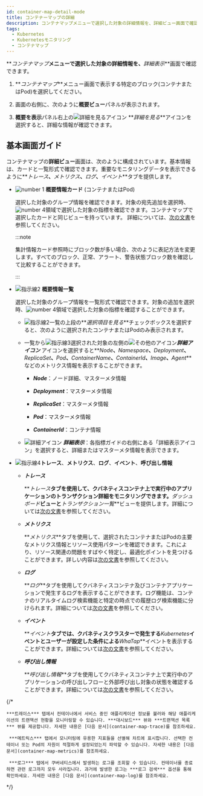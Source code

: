 ```yaml
---
id: container-map-detail-mode
title: コンテナーマップの詳細
description: コンテナマップメニューで選択した対象の詳細情報を、詳細ビュー画面で確認できます。
tags:
  - Kubernetes
  - Kubernetesモニタリング
  - コンテナマップ
---
```


**_コンテナマップ_**メニューで選択した対象の詳細情報を、**_詳細表示_**画面で確認できます。

1. **_コンテナマップ_**メニュー画面で表示する特定のブロック(コンテナまたはPod)を選択してください。 

2. 画面の右側に、次のように**概要ビュー**パネルが表示されます。 

   <ImgLang img='k8s-container-sum.png' desc='コンテナマップ - 概要を表示' />

3. **概要を表示**パネル右上の![詳細を見るアイコン](/img/ico-detail-mode.svg) **_詳細を見る_**アイコンを選択すると、詳細な情報が確認できます。

## 基本画面ガイド

コンテナマップの**詳細ビュー**画面は、次のように構成されています。基本情報は、カードと一覧形式で確認できます。重要なモニタリングデータを表示できるように**_トレース_**、**_メトリクス_**、**_ログ_**、**_イベント_**タブを提供します。 

<ImgLang img='k8s-container-detail.png' desc='詳細画面' />

- ![number 1](/img/number-01.png) **概要情報カード** (コンテナまたはPod)

  選択した対象のグループ情報を確認できます。対象の宛先追加を選択時、![number 4](/img/number-04.png)領域で選択した対象の指標を確認できます。コンテナマップで選択したカードと同じビューを持っています。 詳細については、[次の文書](container-map)を参照してください。

  :::note

  集計情報カード参照時にブロック数が多い場合、次のように表記方法を変更します。すべてのブロック、<span class='normal'>正常</span>、<span class='slow'>アラート</span>、<span class='vslow'>警告</span>状態ブロック数を確認して比較することができます。

  <ImgLang img='k8s-container-card-block.png' desc='ブロック数が多い場合は、集計情報カード' />

  :::

- ![指示線2](/img/number-02.png) **概要情報一覧**

  選択した対象のグループ情報を一覧形式で確認できます。対象の追加を選択時、![number 4](/img/number-04.png)領域で選択した対象の指標を確認することができます。 

  - ![指示線2](/img/number-02.png)一覧の上段の**_選択項目を見る_**チェックボックスを選択すると、次のように選択されたコンテナまたはPodのみ表示されます。 

    <ImgLang img='k8s-container-detail-list-selected.png' desc='選択のみ表示' />

  - 一覧から![指示線3](/img/number-03.png)選択された対象の左側の![その他のアイコン](/img/right-arrow.svg)**_詳細アイコン_** アイコンを選択すると**_Node_**、**_Namespace_**、**_Deployment_**、**_ReplicaSet_**、**_Pod_**、**_ContainerName_**、**_ContainerId_**、**_Image_**、**_Agent_**などのメトリクス情報を表示することができます。

    - **_Node_**：ノード詳細、マスターメタ情報

    - **_Deployment_**：マスターメタ情報

    - **_ReplicaSet_**：マスターメタ情報

    - **_Pod_**：マスターメタ情報

    - **_ContainerId_**：コンテナ情報

  - ![詳細アイコン](/img/ico-more.svg) **_詳細表示_**：各指標ガイドの右側にある「詳細表示アイコン」を選択すると、詳細またはマスターメタ情報を表示できます。

- ![指示線4](/img/number-04.png)**トレース**、**メトリクス**、**ログ**、**イベント**、**呼び出し情報**

  - **_トレース_** 

    **_トレース_**タブを使用して、クバネティスコンテナ上で実行中のアプリケーションのトランザクション詳細をモニタリングできます。**_ダッシュボード_**ビューと**_トランザクション一覧_**ビューを提供します。詳細については[次の文書](container-map-trace)を参照してください。

  - **_メトリクス_**

    **_メトリクス_**タブを使用して、選択されたコンテナまたはPodの主要なメトリクス情報とリソース使用パターンを確認できます。これにより、リソース関連の問題をすばやく特定し、最適化ポイントを見つけることができます。詳しい内容は[次の文書](container-map-metrics)を参照してください。

  - **_ログ_** 

    **_ログ_**タブを使用してクバネティスコンテナ及びコンテナアプリケーションで発生するログを表示することができます。ログ機能は、コンテナのリアルタイムログ検索機能と特定の時点での履歴ログ検索機能に分けられます。詳細については[次の文書](container-map-log)を参照してください。

  - **_イベント_** 

    **_イベント_**タブでは、クバネティスクラスターで発生する**_Kubernetes_**イベントとユーザーが設定した条件による**_WhaTap_**イベントを表示することができます。詳細については[次の文書](container-map-event)を参照してください。

  - **_呼び出し情報_**

    **_呼び出し情報_**タブを使用してクバネティスコンテナ上で実行中のアプリケーションの呼び出しフローと外部呼び出し対象の状態を確認することができます。詳細については[次の文書](container-map-call-information)を参照してください。

{/* 

    ***트레이스*** 탭에서 컨테이너에서 서비스 중인 애플리케이션 정보를 불러와 해당 애플리케이션의 트랜잭션 현황을 모니터링할 수 있습니다. ***대시보드*** 뷰와 ***트랜잭션 목록*** 뷰를 제공합니다. 자세한 내용은 [다음 문서](container-map-trace)를 참조하세요.

     ***메트릭스*** 탭에서 모니터링에 유용한 지표들을 선별해 차트에 표시합니다. 선택한 컨테이너 또는 Pod의 자원이 적절하게 설정되었는지 파악할 수 있습니다. 자세한 내용은 [다음 문서](container-map-metrics)를 참조하세요.

     ***로그*** 탭에서 쿠버네티스에서 발생하는 로그를 조회할 수 있습니다. 컨테이너를 종료하면 관련 로그까지 모두 사라집니다. 과거에 발생한 로그는 ***로그 검색*** 옵션을 통해 확인하세요. 자세한 내용은 [다음 문서](container-map-log)를 참조하세요.

*/}
